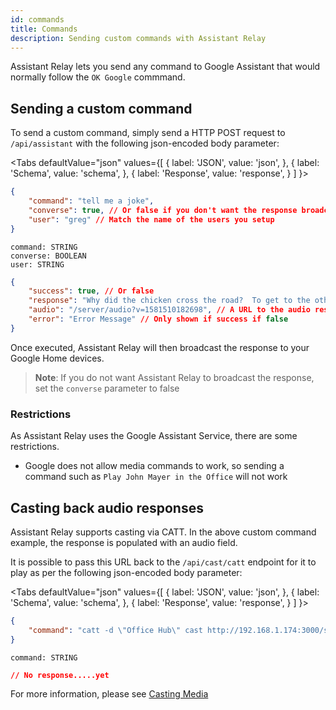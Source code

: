 ```yaml
---
id: commands
title: Commands
description: Sending custom commands with Assistant Relay
---
```




Assistant Relay lets you send any command to Google Assistant that would normally follow the `OK Google` commmand.

## Sending a custom command

To send a custom command, simply send a HTTP POST request to `/api/assistant` with the following json-encoded body parameter:

<Tabs
  defaultValue="json"
  values={[
    { label: 'JSON', value: 'json', },
    { label: 'Schema', value: 'schema', },
    { label: 'Response', value: 'response', }
  ]
}>
<TabItem value="json">

```json
{
	"command": "tell me a joke",
	"converse": true, // Or false if you don't want the response broadcasted
	"user": "greg" // Match the name of the users you setup
}
```

</TabItem>
<TabItem value="schema">

```
command: STRING
converse: BOOLEAN
user: STRING
```

</TabItem>
<TabItem value="response">

```json
{
	"success": true, // Or false
	"response": "Why did the chicken cross the road?  To get to the other side", // Contains the text response from Google Assistant if applicable
	"audio": "/server/audio?v=1581510182698", // A URL to the audio response from Google Assistant
	"error": "Error Message" // Only shown if success if false
}
```

</TabItem>
</Tabs>

Once executed, Assistant Relay will then broadcast the response to your Google Home devices.

>  **Note**: If you do not want Assistant Relay to broadcast the response, set the `converse` parameter to false


### Restrictions

As Assistant Relay uses the Google Assistant Service, there are some restrictions.

* Google does not allow media commands to work, so sending a command such as `Play John Mayer in the Office` will not work

## Casting back audio responses

Assistant Relay supports casting via CATT. In the above custom command example, the response is populated with an audio
 field.

It is possible to pass this URL back to the `/api/cast/catt` endpoint for it to play as per the following json-encoded body parameter:


<Tabs
  defaultValue="json"
  values={[
    { label: 'JSON', value: 'json', },
    { label: 'Schema', value: 'schema', },
    { label: 'Response', value: 'response', }
  ]
}>
<TabItem value="json">

```json
{
	"command": "catt -d \"Office Hub\" cast http://192.168.1.174:3000/server/audio?v=1581510182698",
}
```

</TabItem>
<TabItem value="schema">

```
command: STRING
```

</TabItem>
<TabItem value="response">

```json
// No response.....yet
```

</TabItem>
</Tabs>

For more information, please see [Casting Media](../cast/casting)
